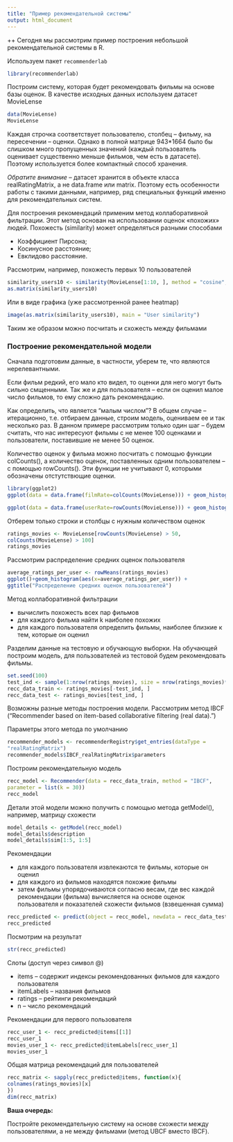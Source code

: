 ```yaml
---
title: "Пример рекомендательной системы"
output: html_document
---
```

++
Сегодня мы рассмотрим пример построения небольшой рекомендательной системы в R.

Используем пакет  `recommenderlab`

```r
library(recommenderlab)
```

Построим систему, которая будет рекомендовать фильмы на основе базы оценок. В качестве исходных данных используем датасет MovieLense

```r
data(MovieLense)
MovieLense
```

Каждая строчка соответствует пользователю, столбец -- фильму, на пересечении -- оценки. Однако в полной матрице 943*1664 было бы слишком много пропущенных значений (каждый пользователь оценивает существенно меньше фильмов, чем есть в датасете). Поэтому используется более компактный способ хранения.

*Обратите внимание* -- датасет хранится в объекте класса realRatingMatrix, а не data.frame или matrix. Поэтому есть особенности работы с такими данными, например, ряд специальных функций именно для рекомендательных систем.

Для построения рекомендаций применим метод коллаборативной фильтрации. Этот метод основан на использовании оценок «похожих» людей. Похожесть (similarity) может определяться разными способами

* Коэффициент Пирсона;
* Косинусное расстояние;
* Евклидово расстояние.

Рассмотрим, например, похожесть первых 10 пользователей

```r
similarity_users10 <- similarity(MovieLense[1:10, ], method = "cosine", which = "users")
as.matrix(similarity_users10)
```

Или в виде графика (уже рассмотренной ранее heatmap)

```r
image(as.matrix(similarity_users10), main = "User similarity")
```

Таким же образом можно посчитать и схожесть между фильмами

### Построение рекомендательной модели

Сначала подготовим данные, в частности, уберем те, что являются нерелевантными. 

Если фильм редкий, его мало кто видел, то оценки для него могут быть сильно смщенными. Так же и для пользователя -- если он оценил малое число фильмов, то ему сложно дать рекомендацию. 

Как определить, что является "малым числом"? В общем случае -- итерационно, т.е. отбираем данные, строим модель, оцениваем ее и так несколько раз. В данном примере рассмотрим только один шаг -- будем считать, что нас интересуют фильмы с не менее 100 оценками и пользователи, поставившие не менее 50 оценок.

Количество оценок у фильма можно посчитать с помощью функции colCounts(), а количество оценок, поставленных одним пользователем -- с помощью rowCounts(). Эти функции не учитывают 0, которыми обозначены отстутствющие оценки.

```r
library(ggplot2)
ggplot(data = data.frame(filmRate=colCounts(MovieLense))) + geom_histogram(aes(x=filmRate))

ggplot(data = data.frame(userRate=rowCounts(MovieLense))) + geom_histogram(aes(x=userRate))
```

Отберем только строки и столбцы с нужным количеством оценок

```r
ratings_movies <- MovieLense[rowCounts(MovieLense) > 50,
colCounts(MovieLense) > 100] 
ratings_movies
```

Рассмотрим распределение средних оценок пользователя

```r
average_ratings_per_user <- rowMeans(ratings_movies)
ggplot()+geom_histogram(aes(x=average_ratings_per_user)) +
ggtitle("Распределение средних оценок пользователей")
```

Метод коллаборативной фильтрации

* вычислить похожесть всех пар фильмов
* для каждого фильма найти k наиболее похожих
* для каждого пользователя определить фильмы, наиболее близкие к тем, которые он оценил

Разделим данные на тестовую и обучающую выборки. На обучающей построим модель, для пользователей из тестовой будем рекомендовать фильмы.

```r
set.seed(100)
test_ind <- sample(1:nrow(ratings_movies), size = nrow(ratings_movies)*0.2)
recc_data_train <- ratings_movies[-test_ind, ]
recc_data_test <- ratings_movies[test_ind, ]
```

Возможны разные методы построения модели. Рассмотрим метод IBCF ("Recommender based on item-based collaborative filtering (real
data).")

Параметры этого метода по умолчанию
```r
recommender_models <- recommenderRegistry$get_entries(dataType =
"realRatingMatrix")
recommender_models$IBCF_realRatingMatrix$parameters
```

Построим рекомендательную модель
```r
recc_model <- Recommender(data = recc_data_train, method = "IBCF",
parameter = list(k = 30))
recc_model
```

Детали этой модели можно получить с помощью метода getModel(), например, матрицу схожести

```r
model_details <- getModel(recc_model)
model_details$description
model_details$sim[1:5, 1:5]
```

Рекомендации

* для каждого пользователя извлекаются те фильмы, которые он оценил
* для каждого из фильмов находятся похожие фильмы
* затем фильмы упорядочиваются согласно весам, где вес каждой рекомендации (фильма) вычисляется на основе оценок пользователя и показателей схожести фильмов (взвешенная сумма)

```r
recc_predicted <- predict(object = recc_model, newdata = recc_data_test, n = 6)
recc_predicted
```

Посмотрим на результат
```r
str(recc_predicted)
```

Слоты (доступ через символ @) 

* items -- содержит индексы рекомендованных фильмов для каждого пользователя
* itemLabels -- названия фильмов
* ratings -- рейтинги рекомендаций
* n -- число рекомендаций

Рекомендации для первого пользователя
```r
recc_user_1 <- recc_predicted@items[[1]]
recc_user_1
movies_user_1 <- recc_predicted@itemLabels[recc_user_1]
movies_user_1
```

Общая матрица рекомендаций для пользователей
```r
recc_matrix <- sapply(recc_predicted@items, function(x){
colnames(ratings_movies)[x]
})
dim(recc_matrix)
```

**Ваша очередь:**

Постройте рекомендательную систему на основе схожести между пользователями, а не между фильмами (метод UBCF вместо IBCF).